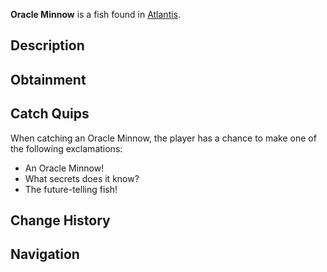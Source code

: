 {{FishInfobox
|image          = Oracle Minnow.png
|rarity         = Common
|sea            = First Sea
|location       = [[Atlantis]]
|sublocation    = 
|sources        = Fishing Rod
|radar_location = 
|xp             = 30
|weather        = Clear
|time           = Day
|season         = 
|bait           = Flakes
|base_weight    = 0.7
|base_value     = 50
|weight_range   = 0.5
|base_chance    = 90
|base_resil     = 90
}}
'''Oracle Minnow''' is a {{Rarity|Common}} fish found in [[Atlantis]].

== Description ==
{{Description|These prophetic little fish are said to gather where important events will occur. Ancient civilizations would watch their schooling patterns to predict the future.|Bestiary Entry}}

== Obtainment ==
{{Description|Sunken's Depth Pool|Bestiary Hint}}
{{Fish Availability|
Atlantis/Sunken Depths
|top_rods      = 
Leviathan's Fang Rod\184221.43\0;
Trident Rod\177489.54\14927.81;
Free Spirit Rod\175670.92\14909.52;
No-Life Rod\171277.14\21440.52;
Azure Of Lagoon\166053.11\20341.7;
Training Rod\130587.6\22970.83;
Flimsy Rod\105714.89\21407.83;
Abyssal Specter Rod\154386.07\19345.64;
Nocturnal Rod\98669.95\80564.87;
Fast Rod\149120.68\21552.68;
Seraphic Rod\160004.59\21356.12;
Challenger's Rod\156923.37\19674.56;
Ethereal Prism Rod\155539.46\0;
Rod Of The Forgotten Fang\154627.9\19501.14;
Astralhook Rod\154500.68\0;
Zeus Rod\153770.81\19279.3;
Rod Of The Depths\153316.19\17766;
Rod Of The Exalted One\152134.36\0;
Blazebringer Rod\150938.74\18913.67;
Verdant Shear Rod\150518.31\18274.33;
Depthseeker Rod\148605.68\17084.62;
Avalanche Rod\147352.1\16445.84;
Volcanic Rod\146528.19\17363.6;
Steady Rod\72173.19\9219.42
|recommended   = Trident Rod
}}

== Catch Quips ==
When catching an Oracle Minnow, the player has a chance to make one of the following exclamations:
* An Oracle Minnow!
* What secrets does it know?
* The future-telling fish!

== Change History ==
{{Change History|{{subst:Current Version}}}}

== Navigation ==
{{Fish Navbox|Atlantis}}